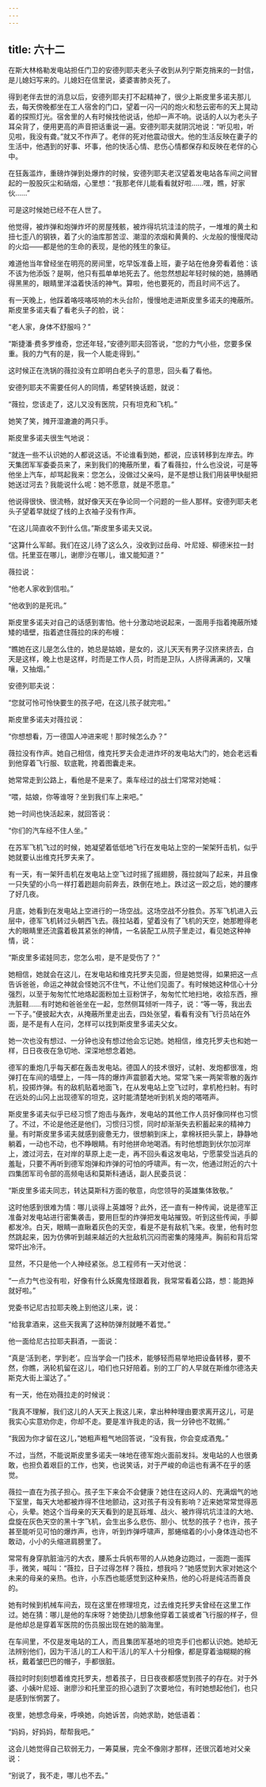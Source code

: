 ```yaml
---
---
---
```

title: 六十二
---



在斯大林格勒发电站担任门卫的安德列耶夫老头子收到从列宁斯克捎来的一封信，是儿媳妇写来的。儿媳妇在信里说，婆婆害肺炎死了。

得到老伴去世的消息以后，安德列耶夫打不起精神了，很少上斯皮里多诺夫那儿去，每天傍晚都坐在工人宿舍的门口，望着一闪一闪的炮火和愁云密布的天上晃动着的探照灯光。宿舍里的人有时候找他说话，他却一声不响。说话的人以为老头子耳朵背了，便用更高的声音把话重说一遍。安德列耶夫就阴沉地说：“听见啦，听见啦，我没有聋。”就又不作声了。老伴的死对他震动很大。他的生活反映在妻子的生活中，他遇到的好事、坏事，他的快活心情、悲伤心情都保存和反映在老伴的心中。

在狂轰滥炸，重磅炸弹到处爆炸的时候，安德列耶夫老汉望着发电站各车间之间冒起的一股股灰尘和硝烟，心里想：“我那老伴儿能看看就好啦……嘿，瞧，好家伙……”

可是这时候她已经不在人世了。

他觉得，被炸弹和炮弹炸坏的房屋残骸，被炸得坑坑洼洼的院子，一堆堆的黄土和扭七歪八的钢铁，着了火的油库那苦涩、潮湿的浓烟和黄黄的、火龙般的慢慢爬动的火焰——都是他的生命的表现，是他的残生的象征。

难道他当年曾经坐在明亮的房间里，吃早饭准备上班，妻子站在他身旁看着他：该不该为他添饭？是啊，他只有孤单单地死去了。他忽然想起年轻时候的她，胳膊晒得黑黑的，眼睛里洋溢着快活的神气。算啦，他也要死的，而且时间不远了。

有一天晚上，他踩着咯吱咯吱响的木头台阶，慢慢地走进斯皮里多诺夫的掩蔽所。斯皮里多诺夫看了看老头子的脸，说：

“老人家，身体不舒服吗？”

“斯捷潘·费多罗维奇，您还年轻，”安德列耶夫回答说，“您的力气小些，您要多保重。我的力气有的是，我一个人能走得到。”

这时候正在洗锅的薇拉没有立即明白老头子的意思，回头看了看他。

安德列耶夫不需要任何人的同情，希望转换话题，就说：

“薇拉，您该走了，这儿又没有医院，只有坦克和飞机。”

她笑了笑，摊开湿漉漉的两只手。

斯皮里多诺夫很生气地说：

“就连一些不认识她的人都说这话。不论谁看到她，都说，应该转移到左岸去。昨天集团军军委委员来了，来到我们的掩蔽所里，看了看薇拉，什么也没说，可是等他坐上汽车，却骂起我来：您怎么，没做过父亲吗，是不是想让我们用装甲快艇把她送过河去？我能说什么呢：她不愿意，就是不愿意。”

他说得很快、很流畅，就好像天天在争论同一个问题的一些人那样。安德列耶夫老头子望着早就绽了线的上衣袖子没有作声。

“在这儿简直收不到什么信。”斯皮里多诺夫又说。

“这算什么军邮。我们在这儿待了这么久，没收到过岳母、叶尼娅、柳德米拉一封信。托里亚在哪儿，谢廖沙在哪儿，谁又能知道？”

薇拉说：

“他老人家收到信啦。”

“他收到的是死讯。”

斯皮里多诺夫对自己的话感到害怕。他十分激动地说起来，一面用手指着掩蔽所矮矮的墙壁，指着遮住薇拉的床的布幔：

“瞧她在这儿是怎么住的，她总是姑娘，是女的，这儿天天有男子汉挤来挤去，白天是这样，晚上也是这样，时而是工作人员，时而是卫队，人挤得满满的，又嚷嚷，又抽烟。”

安德列耶夫说：

“您就可怜可怜快要生的孩子吧，在这儿孩子就完啦。”

斯皮里多诺夫对薇拉说：

“你想想看，万一德国人冲进来呢！那时候怎么办？”

薇拉没有作声。她自己相信，维克托罗夫会走进炸坏的发电站大门的，她会老远看到他穿着飞行服、软底靴，挎着图囊走来。

她常常走到公路上，看他是不是来了。乘车经过的战士们常常对她喊：

“喂，姑娘，你等谁呀？坐到我们车上来吧。”

她一时间也快活起来，就回答说：

“你们的汽车经不住人坐。”

在苏军飞机飞过的时候，她凝望着低低地飞行在发电站上空的一架架歼击机，似乎她就要认出维克托罗夫来了。

有一天，有一架歼击机在发电站上空飞过时摇了摇翅膀，薇拉就叫了起来，并且像一只失望的小鸟一样打着趔趄向前奔去，跌倒在地上。跌过这一跤之后，她的腰疼了好几夜。

月底，她看到在发电站上空进行的一场空战。这场空战不分胜负。苏军飞机进入云层中，德军飞机转过头朝西飞去。薇拉站着，望着没有了飞机的天空，她那瞪得老大的眼睛里还流露着极其紧张的神情，一名装配工从院子里走过，看见她这种神情，说：

“斯皮里多诺娃同志，您怎么啦，是不是受伤了？”

她相信，她就会在这儿，在发电站和维克托罗夫见面，但是她觉得，如果把这一点告诉爸爸，命运之神就会怪她沉不住气，不让他们见面了。有时候她这种信心十分强烈，以至于匆匆忙忙地烙起面粉加土豆粉饼子，匆匆忙忙地扫地，收拾东西，擦洗脏鞋……有时她和爸爸坐在一起，忽然侧耳倾听一阵子，说：“等一等，我出去一下子。”便披起大衣，从掩蔽所里走出去，四处张望，看看有没有飞行员站在外面，是不是有人在问，怎样可以找到斯皮里多诺夫父女。

她一次也没有想过、一分钟也没有想过他会忘记她。她相信，维克托罗夫也和她一样，日日夜夜在急切地、深深地想念着她。

德军的重炮几乎每天都在轰击发电站。德国人的技术很好，试射、发炮都很准，炮弹打在车间的墙壁上，一阵一阵的爆炸声震颤着大地。常常飞来一两架零散的轰炸机，投掷炸弹。有的敌机贴着地面飞，在从发电站上空飞过时，拿机枪扫射。有时在远处的山冈上出现德军的坦克，这时能清楚地听到机关炮的嗒嗒声。

斯皮里多诺夫似乎已经习惯了炮击与轰炸，发电站的其他工作人员好像同样也习惯了。不过，不论是他还是他们，习惯归习惯，同时却渐渐失去积蓄起来的精神力量。有时斯皮里多诺夫就感到疲惫无力，很想躺到床上，拿棉袄把头蒙上，静静地躺着，一动也不动，也不睁眼睛。有时他拼命地喝酒。有时他想跑到伏尔加河岸上，渡过河去，在对岸的草原上走一走，再不回头看这发电站，宁愿蒙受当逃兵的羞耻，只要不再听到德军炮弹和炸弹的可怕的呼啸声。有一次，他通过附近的六十四集团军司令部的高频电话和莫斯科通话，副人民委员说：

“斯皮里多诺夫同志，转达莫斯科方面的敬意，向您领导的英雄集体致敬。”

这时他感到很难为情：哪儿谈得上英雄呀？此外，还一直有一种传闻，说是德军正准备对发电站进行密集袭击，要用巨型的炸弹把发电站摧毁。听到这些传闻，手脚都发冷。白天，眼睛一直瞅着灰色的天空，看是不是有敌机飞来。夜里，他有时忽然跳起来，因为仿佛听到越来越近的大批敌机沉闷而密集的隆隆声。胸前和背后常常吓出冷汗。

显然，不只是他一个人神经紧张。总工程师有一天对他说：

“一点力气也没有啦，好像有什么妖魔鬼怪跟着我，我常常看着公路，想：能跑掉就好啦。”

党委书记尼古拉耶夫晚上到他这儿来，说：

“给我拿酒来，这些天我离了这种防弹剂就睡不着觉。”

他一面给尼古拉耶夫斟酒，一面说：

“真是‘活到老，学到老’。应当学会一门技术，能够轻而易举地把设备转移，要不然，你瞧，涡轮机留在这儿，咱们也只好陪着。别的工厂的人早就在斯维尔德洛夫斯克大街上溜达了。”

有一天，他在劝薇拉走的时候说：

“我真不理解，我们这儿的人天天上我这儿来，拿出种种理由要求离开这儿，可是我实心实意劝你走，你却不走。要是准许我走的话，我一分钟也不耽搁。”

“我因为你才留在这儿，”她粗声粗气地回答说，“没有我，你会变成酒鬼。”

不过，当然，不能说斯皮里多诺夫一味地在德军炮火面前发抖。发电站的人也很勇敢，也担负着艰巨的工作，也笑，也说笑话，对于严峻的命运也有满不在乎的感觉。

薇拉一直在为孩子担心。孩子生下来会不会健康？她住在这闷人的、充满烟气的地下室里，每天大地都被炸得不住地颤动，这对孩子有没有影响？近来她常常觉得恶心，头晕。她这个当母亲的天天看到的是瓦砾堆、战火、被炸得坑坑洼洼的大地、盘旋在灰色天空的黑十字飞机，会生出多么悲伤、胆小、忧愁的孩子？也许，孩子甚至能听见可怕的爆炸声，也许，听到炸弹呼啸声，那蜷缩着的小小身体连动也不敢动，小小的头缩进肩膀里了。

常常有身穿肮脏油污的大衣，腰系士兵帆布带的人从她身边跑过，一面跑一面挥手，微笑，喊叫：“薇拉，日子过得怎样？薇拉，想我吗？”她感觉到大家对她这个未来的母亲的亲热。也许，小东西也能感觉到这种亲热，他的心将是纯洁而善良的。

她有时候到机械车间去，现在这里在修理坦克，过去维克托罗夫曾经在这里工作过。她在猜：哪儿是他的车床呀？她使劲儿想象他穿着工装或者飞行服的样子，但是他却总是穿着军医院的伤员服出现在她的脑海里。

在车间里，不仅是发电站的工人，而且集团军基地的坦克手们也都认识她。她却无法辨别他们，因为干活儿的工人和干活儿的军人十分相像，都是穿着油糊糊的棉袄，戴着皱巴巴的帽子，手都很脏。

薇拉时时刻刻想着维克托罗夫，想着孩子，日日夜夜都感觉到孩子的存在。对于外婆、小姨叶尼娅、谢廖沙和托里亚的担心退到了次要地位，有时她想起他们，也只是感到怅惘罢了。

夜里，她想念母亲，呼唤她，向她诉苦，向她求助，她低语着：

“妈妈，好妈妈，帮帮我吧。”

这会儿她觉得自己软弱无力，一筹莫展，完全不像刚才那样，还很沉着地对父亲说：

“别说了，我不走，哪儿也不去。”
